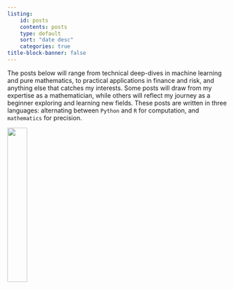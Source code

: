 ```yaml
---
listing:
    id: posts
    contents: posts
    type: default
    sort: "date desc"
    categories: true
title-block-banner: false
---
```


The posts below will range from technical deep-dives in machine learning and pure mathematics, to practical applications in finance and risk, and anything else that catches my interests. Some posts will draw from my expertise as a mathematician, while others will reflect my journey as a beginner exploring and learning new fields. These posts are written in three languages: alternating between `Python` and `R` for computation, and `mathematics` for precision.

![](img/h-bar.svg){fig-align='center' width=30%}

::: {#posts}
:::
